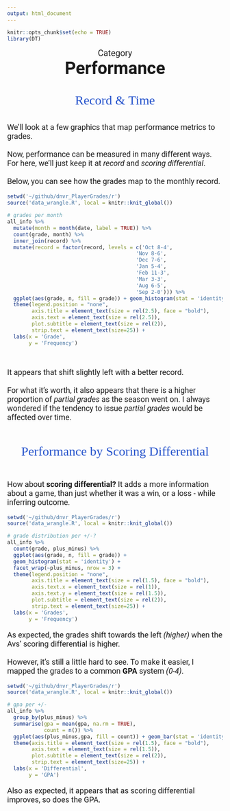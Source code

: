 ```yaml
---
output: html_document
---
```


```r
knitr::opts_chunk$set(echo = TRUE)
library(DT)
```

<p id = "cat">Category</p>
<strong><p id = "title">Performance</p></strong>
<br><br>
<p id="section">Record & Time</p>
<br>
<p id="desc">We'll look at a few graphics that map performance metrics to grades.<br><br>Now, performance can be measured in many different ways. For here, we'll just keep it at *record* and *scoring differential*.<br><br>Below, you can see how the grades map to the monthly record.</p>

```r
setwd('~/github/dnvr_PlayerGrades/r')
source('data_wrangle.R', local = knitr::knit_global())

# grades per month
all_info %>% 
  mutate(month = month(date, label = TRUE)) %>% 
  count(grade, month) %>% 
  inner_join(record) %>% 
  mutate(record = factor(record, levels = c('Oct 8-4',
                                          'Nov 8-6',
                                          'Dec 7-6',
                                          'Jan 5-4',
                                          'Feb 11-3',
                                          'Mar 3-3',
                                          'Aug 6-5',
                                          'Sep 2-0'))) %>% 
  ggplot(aes(grade, n, fill = grade)) + geom_histogram(stat = 'identity') + facet_wrap(~record, nrow = 4) +
  theme(legend.position = "none",
        axis.title = element_text(size = rel(2.5), face = "bold"),
        axis.text = element_text(size = rel(2.5)),
        plot.subtitle = element_text(size = rel(2)),
        strip.text = element_text(size=25)) +
  labs(x = 'Grade',
       y = 'Frequency')

```

<br>
<p id="desc">It appears that shift slightly left with a better record.<br><br> For what it's worth, it also appears that there is a higher proportion of *partial grades* as the season went on. I always wondered if the tendency to issue *partial grades* would be affected over time.</p>

<br><br>
<p id="section">Performance by Scoring Differential</p>
<br>

<p id="desc">How about **scoring differential?** It adds a more information about a game, than just whether it was a win, or a loss - while inferring outcome.</p>

```r
setwd('~/github/dnvr_PlayerGrades/r')
source('data_wrangle.R', local = knitr::knit_global())

# grade distribution per +/-?
all_info %>% 
  count(grade, plus_minus) %>% 
  ggplot(aes(grade, n, fill = grade)) + 
  geom_histogram(stat = 'identity') + 
  facet_wrap(~plus_minus, nrow = 3) +
  theme(legend.position = "none",
        axis.title = element_text(size = rel(1.5), face = "bold"),
        axis.text.x = element_text(size = rel(1)),
        axis.text.y = element_text(size = rel(1.5)),
        plot.subtitle = element_text(size = rel(2)),
        strip.text = element_text(size=25)) +
  labs(x = 'Grades',
       y = 'Frequency')


```

<p id="desc">As expected, the grades shift towards the left *(higher)* when the Avs' scoring differential is higher.<br><br>However, it's still a little hard to see. To make it easier, I mapped the grades to a common **GPA** system *(0-4)*.</p>



```r
setwd('~/github/dnvr_PlayerGrades/r')
source('data_wrangle.R', local = knitr::knit_global())

# gpa per +/-
all_info %>% 
  group_by(plus_minus) %>% 
  summarise(gpa = mean(gpa, na.rm = TRUE),
            count = n()) %>% 
  ggplot(aes(plus_minus,gpa, fill = count)) + geom_bar(stat = 'identity') +
  theme(axis.title = element_text(size = rel(1.5), face = "bold"),
        axis.text = element_text(size = rel(1.5)),
        plot.subtitle = element_text(size = rel(2)),
        strip.text = element_text(size=25)) +
  labs(x = 'Differential',
       y = 'GPA')

```

<p id='desc'>Also as expected, it appears that as scoring differential improves, so does the GPA.</p>






<style>
@import url('https://fonts.googleapis.com/css2?family=Roboto:wght@500&display=swap');
@import url('https://fonts.googleapis.com/css2?family=Zilla+Slab:wght@300;500&display=swap');

#cat{
  margin: auto;
  text-align: center;
  font-size: 20px;
  font-family: 'Roboto', sans-serif;
}

#title{
  margin: auto;
  text-align: center;
  font-size: 40px;
  font-family: 'Roboto', sans-serif;
}

#desc{
  font-size: 18px;
  font-family: 'Roboto', sans-serif;
}

#section{
  margin: auto;
  text-align: center;
  font-family: 'Zilla Slab', serif;
  font-size: 30px;
  color: #2553CC;
}

</style>
